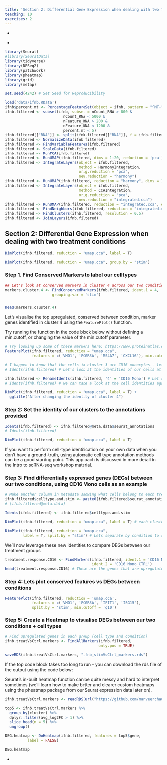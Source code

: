 ```yaml
---
title: 'Section 2: Differential Gene Expression when dealing with two treatment conditions'
teaching: 10
exercises: 2
---
```


:::::::::::::::::::::::::::::::::::::: questions 

- 

::::::::::::::::::::::::::::::::::::::::::::::::

::::::::::::::::::::::::::::::::::::: objectives

- 

::::::::::::::::::::::::::::::::::::::::::::::::

```r


library(Seurat)
#library(SeuratData)
library(tidyverse)
library(DESeq2)
library(patchwork)
library(pheatmap)
library(grid)
library(metap)

set.seed(4242) # Set Seed for Reproducibility

load('data/ifnb.RData')
ifnb$percent.mt <- PercentageFeatureSet(object = ifnb, pattern = "^MT-") 
ifnb.filtered <- subset(ifnb, subset = nCount_RNA > 800 & 
                          nCount_RNA < 5000 &
                          nFeature_RNA > 200 &
                          nFeature_RNA < 1200 &
                          percent.mt < 5)
ifnb.filtered[["RNA"]] <- split(ifnb.filtered[["RNA"]], f = ifnb.filtered$stim)
ifnb.filtered <- NormalizeData(ifnb.filtered)
ifnb.filtered <- FindVariableFeatures(ifnb.filtered)
ifnb.filtered <- ScaleData(ifnb.filtered)
ifnb.filtered <- RunPCA(ifnb.filtered)
ifnb.filtered <- RunUMAP(ifnb.filtered, dims = 1:20, reduction = 'pca')
ifnb.filtered <- IntegrateLayers(object = ifnb.filtered,
                                 method = HarmonyIntegration,
                                 orig.reduction = "pca", 
                                 new.reduction = "harmony")
ifnb.filtered <- RunUMAP(ifnb.filtered, reduction = "harmony", dims = 1:20, reduction.name = "umap.harmony")
ifnb.filtered <- IntegrateLayers(object = ifnb.filtered,
                                 method = CCAIntegration,
                                 orig.reduction = "pca", 
                                 new.reduction = "integrated.cca")
ifnb.filtered <- RunUMAP(ifnb.filtered, reduction = "integrated.cca", dims = 1:20, reduction.name = "umap.cca")
ifnb.filtered <- FindNeighbors(ifnb.filtered, reduction = "integrated.cca", dims = 1:20)
ifnb.filtered <- FindClusters(ifnb.filtered, resolution = 0.5)
ifnb.filtered <- JoinLayers(ifnb.filtered)

```



## Section 2: Differential Gene Expression when dealing with two treatment conditions

``` r
DimPlot(ifnb.filtered, reduction = "umap.cca", label = T)
```


``` r
DimPlot(ifnb.filtered, reduction = "umap.cca", group.by = "stim")
```


### Step 1. Find Conserved Markers to label our celltypes

``` r
## Let's look at conserved markers in cluster 4 across our two conditions (compared to all other clusters)
markers.cluster.4 <- FindConservedMarkers(ifnb.filtered, ident.1 = 4,
                     grouping.var = 'stim')


head(markers.cluster.4)

```

Let's visualise the top upregulated, conserved between condition,
marker genes identified in cluster 4 using the `FeaturePlot()` function.


::::: discussion

Try running the function in the code block below without
defining a min.cutoff, or changing the value of the min.cutoff
parameter.

:::::


``` r
# Try looking up some of these markers here: https://www.proteinatlas.org/
FeaturePlot(ifnb.filtered, reduction = "umap.cca", 
            features = c('VMO1', 'FCGR3A', 'MS4A7', 'CXCL16'), min.cutoff = 'q10')
```



``` r
# I happen to know that the cells in cluster 3 are CD16 monocytes - lets rename this cluster
# Idents(ifnb.filtered) # Let's look at the identities of our cells at the moment
```


``` r
ifnb.filtered <- RenameIdents(ifnb.filtered, '4' = 'CD16 Mono') # Let's rename cells in cluster 3 with a new cell type label
# Idents(ifnb.filtered) # we can take a look at the cell identities again
```


``` r
DimPlot(ifnb.filtered, reduction = "umap.cca", label = T) +
  ggtitle("After changing the identity of cluster 4")
```


### Step 2: Set the identity of our clusters to the annotations provided

``` r
Idents(ifnb.filtered) <- ifnb.filtered@meta.data$seurat_annotations
# Idents(ifnb.filtered)
```


``` r
DimPlot(ifnb.filtered, reduction = "umap.cca", label = T)
```



:::: callout

If you want to perform cell-type identification on your own data
when you don't have a ground-truth, using automatic cell type annotation
methods can be a good starting point. This approach is discussed in more
detail in the Intro to scRNA-seq workshop material.

::::



### Step 3: Find differentially expressed genes (DEGs) between our two conditions, using CD16 Mono cells as an example

``` r
# Make another column in metadata showing what cells belong to each treatment group (This will make more sense in a bit)
ifnb.filtered$celltype.and.stim <- paste0(ifnb.filtered$seurat_annotations, '_', ifnb.filtered$stim)
# (ifnb.filtered@meta.data)

Idents(ifnb.filtered) <- ifnb.filtered$celltype.and.stim

DimPlot(ifnb.filtered, reduction = "umap.cca", label = T) # each cluster is now made up of two labels (control or stimulated)
```



``` r
DimPlot(ifnb.filtered, reduction = "umap.cca", 
        label = T, split.by = "stim") # Lets separate by condition to see what we've done a bit more clearly
```



We'll now leverage these new identities to compare DEGs between our
treatment groups

``` r
treatment.response.CD16 <- FindMarkers(ifnb.filtered, ident.1 = 'CD16 Mono_STIM', 
                                       ident.2 = 'CD16 Mono_CTRL')
head(treatment.response.CD16) # These are the genes that are upregulated in the stimulated versus control group

```

### Step 4: Lets plot conserved features vs DEGs between conditions

``` r
FeaturePlot(ifnb.filtered, reduction = 'umap.cca', 
            features = c('VMO1', 'FCGR3A', 'IFIT1', 'ISG15'),
            split.by = 'stim', min.cutoff = 'q10')
```


### Step 5: Create a Heatmap to visualise DEGs between our two conditions + cell types

``` r
# Find upregulated genes in each group (cell type and condition)
ifnb.treatVsCtrl.markers <- FindAllMarkers(ifnb.filtered,
                                          only.pos = TRUE)

```

```r

saveRDS(ifnb.treatVsCtrl.markers, "ifnb_stimVsCtrl_markers.rds")

```



If the top code block takes too long to run - you can download the rds
file of the output using the code below:

Seurat's in-built heatmap function can be quite messy and hard to
interpret sometimes (we'll learn how to make better and clearer custom
heatmaps using the pheatmap package from our Seurat expression data
later on).

``` r
ifnb.treatVsCtrl.markers <- readRDS(url("https://github.com/manveerchauhan/Seurat_DE_Workshop/raw/refs/heads/main/ifnb_stimVsCtrl_markers.rds"))

top5 <- ifnb.treatVsCtrl.markers %>%
  group_by(cluster) %>%
  dplyr::filter(avg_log2FC > 1) %>%
  slice_head(n = 5) %>%
  ungroup()

DEG.heatmap <- DoHeatmap(ifnb.filtered, features = top5$gene,
          label = FALSE)

DEG.heatmap
```



::::::::::::::::::::::::::::::::::::: keypoints 

- 

::::::::::::::::::::::::::::::::::::::::::::::::

